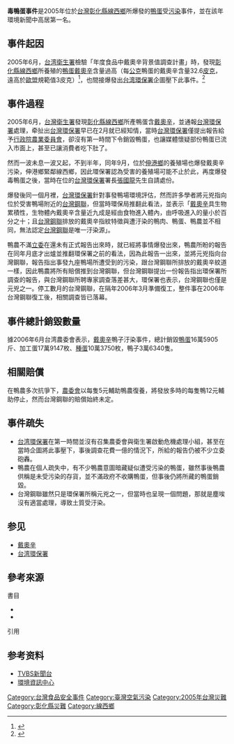 '''毒鴨蛋事件'''是2005年位於[[台灣|台灣]][[彰化縣|彰化縣]][[線西鄉|線西鄉]]所爆發的[[鴨蛋|鴨蛋]]受[[污染|污染]]事件，並在該年環境新聞中高居第一名。

== 事件起因 ==
2005年6月，[[台湾|台湾]][[衛生署|衛生署]]檢驗「年度食品中戴奧辛背景值調查計畫」時，發現[[彰化縣|彰化縣]][[線西鄉|線西鄉]]所養殖的[[鴨蛋|鴨蛋]][[戴奧辛|戴奧辛]]含量過高（每[[公克|公克]]鴨蛋的戴奧辛含量32.6[[皮克|皮克]]，遠高於[[歐盟|歐盟]]規範值3皮克）<ref name="周琦淳2013-p108">{{harvnb|周琦淳|2013|pp=108-109}}</ref>，也間接爆發出[[台湾環保署|台湾環保署]]企圖壓下此事件。<ref>{{Cite web |url= http://e-info.org.tw/node/1180 |author=  |language= zh-tw |4=  |title= 2005回顧：彰化戴奧辛毒鴨蛋事件 |publisher= 台灣環境資訊協會 |access-date= 2012-12-04 |archive-date= 2019-06-08 |archive-url= https://web.archive.org/web/20190608045322/https://e-info.org.tw/node/1180 |dead-url= no }}</ref>
== 事件過程 ==
2005年6月，[[台灣|台灣]][[衛生署|衛生署]]發現[[彰化縣|彰化縣]][[線西鄉|線西鄉]]所產鴨蛋含[[戴奧辛|戴奧辛]]，並通報[[台灣環保署|台灣環保署]]處理，牵扯出[[台灣環保署|台灣環保署]]早已在2月就已經知情，當時[[台灣環保署|台灣環保署]]僅提出報告給予[[行政院農業委員會|行政院農業委員會]]，卻沒有第一時間下令銷毀鴨蛋，也讓媒體懷疑部份鴨蛋已流入市面上，甚至已讓消費者吃下肚了。

然而一波未息一波又起，不到半年，同年9月，位於[[伸港鄉|伸港鄉]]的養殖場也爆發戴奧辛污染，伸港鄉緊鄰線西鄉，因此環保署認為受害的養殖場可能不止於此，再度爆發毒鴨蛋之後，當時在位的[[台灣環保署|台灣環保署]]署長[[張國龍|張國龍]]先生自請處份。

爆發後同一個月裡，[[台灣|台灣]][[環保署|環保署]]針對事發鴨場環境評估，然而許多學者將元兇指向位於受害鴨場附近的[[台灣鋼聯|台灣鋼聯]]，但當時環保局推翻此看法，並表示「[[戴奧辛|戴奧辛]]具生物累積性，生物體內戴奧辛含量近九成是經由食物進入體內，由呼吸進入的量小於百分之十；且[[台灣鋼聯|台灣鋼聯]]排放的戴奧辛指紋特徵與遭汙染的鴨肉、鴨蛋、鴨農並不相同，無法認定[[台灣鋼聯|台灣鋼聯]]是唯一汙染源」。

鴨農不滿[[立法委员|立委]]在還未有正式報告出來時，就已經將事情爆發出來，鴨農所盼的報告在同年月底才出爐並推翻環保署之前的看法，因為此報告一出來，並將元兇指向台灣鋼聯，報告指出事發九座鴨場所遭受到的污染，跟台灣鋼聯所排放的戴奧辛紋道一樣，因此鴨農將所有賠償推到台灣鋼聯，但台灣鋼聯提出一份報告指出環保署所調查的報告，與台灣鋼聯所聘專家調查落差甚大，環保署也表示，台灣鋼聯也僅是元兇之一。停工數月的台灣鋼聯，在隔年2006年3月準備復工，整件事在2006年台灣鋼聯復工後，相關調查皆已落幕。

== 事件總計銷毀數量 ==
據2006年6月台湾農委會表示，[[戴奧辛|戴奧辛]]鴨子汙染事件，總計銷毀[[鴨蛋|鴨蛋]]16萬5905斤、加工蛋17萬9147枚、[[種蛋|種蛋]]10萬3750枚，鴨子3萬6340隻。

== 相關賠償 ==
在鴨農多次抗爭下，[[農委會|農委會]]以每隻5元輔助鴨農復養，將發放多時的每隻鴨12元輔助停止，然而台灣鋼聯的賠償始終未定。

== 事件疏失 ==
*[[台湾環保署|台湾環保署]]在第一時間並沒有召集農委會與衛生署啟動危機處理小組，甚至在當時企圖將此事壓下，事後調查花費一億的情況下，所給的報告仍被不少立委砲轟。
*鴨農在個人疏失中，有不少鴨農意圖暗藏疑似遭受污染的鴨蛋，雖然事後鴨農供稱是未受污染的存貨，並不滿政府不收購鴨蛋，但事後仍將所藏的鴨蛋銷毀。
*台灣鋼聯雖然只是環保署所稱元兇之一，但當時也呈現一個問題，那就是塵埃沒有適當處理，導致土質受汙染。

== 参见 ==
*[[戴奧辛|戴奧辛]]
*[[台湾環保署|台湾環保署]]

== 參考來源 ==
;書目
*{{clref|陳怡儒|2011|ref= {{cite isbn|9789861207612|ref=harv|noedit}}}}
*{{clref|周琦淳|2013|ref= {{cite isbn|9789866434488|ref=harv|noedit}}}}

;引用
{{Reflist|2}}

== 参考资料 ==
*[http://www.tvbs.com.tw/news/news_list.asp?no=suncomedy20050928121204 TVBS新聞台]
*[http://e-info.org.tw/column/ourisland/2005/ou05102801.htm 環境資訊中心] {{Wayback|url=http://e-info.org.tw/column/ourisland/2005/ou05102801.htm |date=20190618003951 }}

{{台灣環境運動}}

[[Category:台灣食品安全事件|Category:台灣食品安全事件]]
[[Category:臺灣空氣污染|Category:臺灣空氣污染]]
[[Category:2005年台灣災難|Category:2005年台灣災難]]
[[Category:彰化縣災難|Category:彰化縣災難]]
[[Category:線西鄉|Category:線西鄉]]